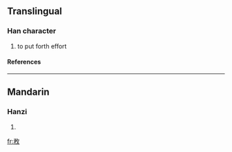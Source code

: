 ==Translingual==
===Han character===
{{Han char|rn=66|rad=攴|as=05|sn=9|four=|canj=弓竹人大 (NHOK)}}
# to put forth effort
====References====
{{Han ref|kx=0469.240|dkj=13160|dj=0820.040|hdz=21455.120|uh=6544|ud=25924}}

----
==Mandarin==
===Hanzi===
{{cmn-hanzi|pin=[[wù]] (wu4)|wg=wu<sup>4</sup>}}
# {{defn|Mandarin}}

[[fr:敄]]